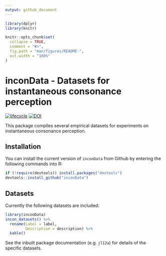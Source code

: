 ```yaml
---
output: github_document
---
```


<!-- README.md is generated from README.Rmd. Please edit that file -->

```r
library(dplyr)
library(knitr)

knitr::opts_chunk$set(
  collapse = TRUE,
  comment = "#>",
  fig.path = "man/figures/README-",
  out.width = "100%"
)
```
# inconData - Datasets for instantaneous consonance perception

[![lifecycle](https://img.shields.io/badge/lifecycle-maturing-blue.svg)](https://www.tidyverse.org/lifecycle/#maturing)
[![DOI](https://zenodo.org/badge/DOI/10.5281/zenodo.2545785.svg)](https://doi.org/10.5281/zenodo.2545785)

This package compiles several empirical datasets for experiments on instantaneous consonance perception.

## Installation

You can install the current version of `inconData` from Github
by entering the following commands into R:

``` r
if (!require(devtools)) install.packages("devtools")
devtools::install_github("inconData")
```

## Datasets

Currently the following datasets are included:

```r
library(inconData)
incon_datasets() %>% 
  rename(Label = label,
         Description = description) %>% 
  kable()
```


See the inbuilt package documentation (e.g. `jl12a`)
for details of the specific datasets.

